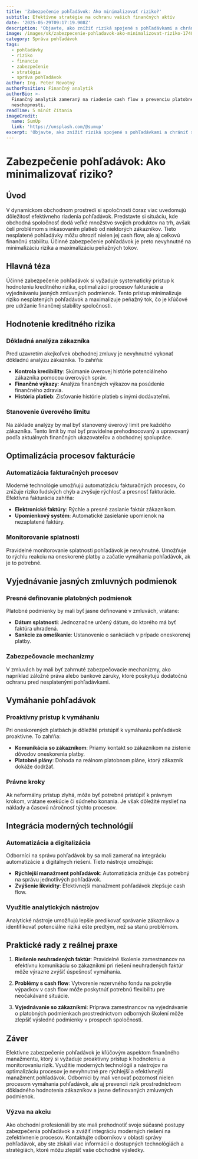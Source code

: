 ```yaml
---
title: 'Zabezpečenie pohľadávok: Ako minimalizovať riziko?'
subtitle: Efektívne stratégie na ochranu vašich finančných aktív
date: '2025-05-29T09:17:19.908Z'
description: 'Objavte, ako znížiť riziká spojené s pohľadávkami a chrániť svoje financie.'
image: /images/sk/zabezpecenie-pohladavok-ako-minimalizovat-riziko-1748423839386.jpg
category: Správa pohľadávok
tags:
  - pohľadávky
  - riziko
  - financie
  - zabezpečenie
  - stratégia
  - správa pohľadávok
author: Ing. Peter Novotný
authorPosition: Finančný analytik
authorBio: >-
  Finančný analytik zameraný na riadenie cash flow a prevenciu platobnej
  neschopnosti.
readTime: 5 minút čítania
imageCredit:
  name: SumUp
  link: 'https://unsplash.com/@sumup'
excerpt: 'Objavte, ako znížiť riziká spojené s pohľadávkami a chrániť svoje financie.'
---
```

# Zabezpečenie pohľadávok: Ako minimalizovať riziko?

## Úvod

V dynamickom obchodnom prostredí si spoločnosti čoraz viac uvedomujú dôležitosť efektívneho riadenia pohľadávok. Predstavte si situáciu, kde obchodná spoločnosť dodá veľké množstvo svojich produktov na trh, avšak čelí problémom s inkasovaním platieb od niektorých zákazníkov. Tieto nesplatené pohľadávky môžu ohroziť nielen jej cash flow, ale aj celkovú finančnú stabilitu. Účinné zabezpečenie pohľadávok je preto nevyhnutné na minimalizáciu rizika a maximalizáciu peňažných tokov.

## Hlavná téza

Účinné zabezpečenie pohľadávok si vyžaduje systematický prístup k hodnoteniu kreditného rizika, optimalizácii procesov fakturácie a vyjednávaniu jasných zmluvných podmienok. Tento prístup minimalizuje riziko nesplatených pohľadávok a maximalizuje peňažný tok, čo je kľúčové pre udržanie finančnej stability spoločnosti.

## Hodnotenie kreditného rizika

### Dôkladná analýza zákazníka

Pred uzavretím akejkoľvek obchodnej zmluvy je nevyhnutné vykonať dôkladnú analýzu zákazníka. To zahŕňa:

- **Kontrola kredibility**: Skúmanie úverovej histórie potenciálneho zákazníka pomocou úverových správ.
- **Finančné výkazy**: Analýza finančných výkazov na posúdenie finančného zdravia.
- **História platieb**: Zisťovanie histórie platieb s inými dodávateľmi.

### Stanovenie úverového limitu

Na základe analýzy by mal byť stanovený úverový limit pre každého zákazníka. Tento limit by mal byť pravidelne prehodnocovaný a upravovaný podľa aktuálnych finančných ukazovateľov a obchodnej spolupráce.

## Optimalizácia procesov fakturácie

### Automatizácia fakturačných procesov

Moderné technológie umožňujú automatizáciu fakturačných procesov, čo znižuje riziko ľudských chýb a zvyšuje rýchlosť a presnosť fakturácie. Efektívna fakturácia zahŕňa:

- **Elektronické faktúry**: Rýchle a presné zaslanie faktúr zákazníkom.
- **Upomienkový systém**: Automatické zasielanie upomienok na nezaplatené faktúry.

### Monitorovanie splatnosti

Pravidelné monitorovanie splatnosti pohľadávok je nevyhnutné. Umožňuje to rýchlu reakciu na oneskorené platby a začatie vymáhania pohľadávok, ak je to potrebné.

## Vyjednávanie jasných zmluvných podmienok

### Presné definovanie platobných podmienok

Platobné podmienky by mali byť jasne definované v zmluvách, vrátane:

- **Dátum splatnosti**: Jednoznačne určený dátum, do ktorého má byť faktúra uhradená.
- **Sankcie za omeškanie**: Ustanovenie o sankciách v prípade oneskorenej platby.

### Zabezpečovacie mechanizmy

V zmluvách by mali byť zahrnuté zabezpečovacie mechanizmy, ako napríklad záložné práva alebo bankové záruky, ktoré poskytujú dodatočnú ochranu pred nesplatenými pohľadávkami.

## Vymáhanie pohľadávok

### Proaktívny prístup k vymáhaniu

Pri oneskorených platbách je dôležité pristúpiť k vymáhaniu pohľadávok proaktívne. To zahŕňa:

- **Komunikácia so zákazníkom**: Priamy kontakt so zákazníkom na zistenie dôvodov oneskorenia platby.
- **Platobné plány**: Dohoda na reálnom platobnom pláne, ktorý zákazník dokáže dodržať.

### Právne kroky

Ak neformálny prístup zlyhá, môže byť potrebné pristúpiť k právnym krokom, vrátane exekúcie či súdneho konania. Je však dôležité myslieť na náklady a časovú náročnosť týchto procesov.

## Integrácia moderných technológií

### Automatizácia a digitalizácia

Odborníci na správu pohľadávok by sa mali zamerať na integráciu automatizácie a digitálnych riešení. Tieto nástroje umožňujú:

- **Rýchlejší manažment pohľadávok**: Automatizácia znižuje čas potrebný na správu jednotlivých pohľadávok.
- **Zvýšenie likvidity**: Efektívnejší manažment pohľadávok zlepšuje cash flow.

### Využitie analytických nástrojov

Analytické nástroje umožňujú lepšie predikovať správanie zákazníkov a identifikovať potenciálne riziká ešte predtým, než sa stanú problémom.

## Praktické rady z reálnej praxe

1. **Riešenie neuhradených faktúr**: Pravidelné školenie zamestnancov na efektívnu komunikáciu so zákazníkmi pri riešení neuhradených faktúr môže výrazne zvýšiť úspešnosť vymáhania.
   
2. **Problémy s cash flow**: Vytvorenie rezervného fondu na pokrytie výpadkov v cash flow môže poskytnúť potrebnú flexibilitu pre neočakávané situácie.
   
3. **Vyjednávanie so zákazníkmi**: Príprava zamestnancov na vyjednávanie o platobných podmienkach prostredníctvom odborných školení môže zlepšiť výsledné podmienky v prospech spoločnosti.

## Záver

Efektívne zabezpečenie pohľadávok je kľúčovým aspektom finančného manažmentu, ktorý si vyžaduje proaktívny prístup k hodnoteniu a monitorovaniu rizík. Využitie moderných technológií a nástrojov na optimalizáciu procesov je nevyhnutné pre rýchlejší a efektívnejší manažment pohľadávok. Odborníci by mali venovať pozornosť nielen procesom vymáhania pohľadávok, ale aj prevencii rizík prostredníctvom dôkladného hodnotenia zákazníkov a jasne definovaných zmluvných podmienok.

### Výzva na akciu

Ako obchodní profesionáli by ste mali prehodnotiť svoje súčasné postupy zabezpečenia pohľadávok a zvážiť integráciu moderných riešení na zefektívnenie procesov. Kontaktujte odborníkov v oblasti správy pohľadávok, aby ste získali viac informácií o dostupných technológiách a stratégiách, ktoré môžu zlepšiť vaše obchodné výsledky.
